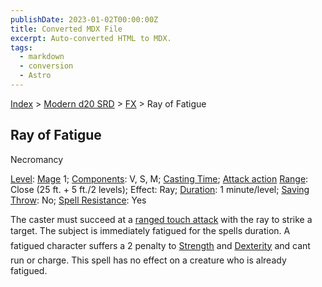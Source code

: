 ```yaml
---
publishDate: 2023-01-02T00:00:00Z
title: Converted MDX File
excerpt: Auto-converted HTML to MDX.
tags:
  - markdown
  - conversion
  - Astro
---
```






[Index](-index) > [Modern d20 SRD](modern-d20-srd-index) > [FX](modern-d20-srd-fx-index) > Ray of Fatigue




## Ray of Fatigue


Necromancy


[Level](modern-d20-srd-fx-level): [Mage](modern-d20-srd-classes-advanced-mage) 1; [Components](modern-d20-srd-fx-components): V, S, M; [Casting Time](modern-d20-srd-fx-casting-time); [Attack action](modern-d20-srd-combat-attack-actions) [Range](modern-d20-srd-fx-range): Close (25 ft. + 5 ft./2 levels); Effect: Ray; [Duration](modern-d20-srd-fx-duration):  1 minute/level; [Saving Throw](modern-d20-srd-basics-saving-throws): No; [Spell Resistance](modern-d20-srd-special-abilities-spell-resistance): Yes


The caster must succeed at a [ranged
touch attack](modern-d20-srd-combat-attack-actions) with the ray to strike a target. The subject is immediately fatigued for the spells duration. A fatigued character suffers a 2 penalty to [Strength](modern-d20-srd-basics-ability-scores) and [Dexterity](modern-d20-srd-basics-ability-scores) and cant run or charge. This spell has no effect on a creature who is already fatigued.







